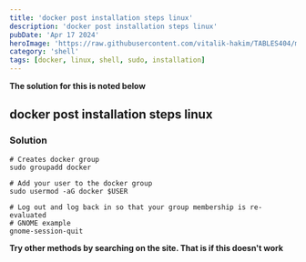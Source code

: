 ---
title: 'docker post installation steps linux'
description: 'docker post installation steps linux'
pubDate: 'Apr 17 2024'
heroImage: 'https://raw.githubusercontent.com/vitalik-hakim/TABLES404/main/error_b/SHELL.jpg'
category: 'shell'
tags: [docker, linux, shell, sudo, installation]
---

**The solution for this is noted below**

## docker post installation steps linux

### Solution

```shell
# Creates docker group
sudo groupadd docker

# Add your user to the docker group
sudo usermod -aG docker $USER

# Log out and log back in so that your group membership is re-evaluated
# GNOME example
gnome-session-quit
```
**Try other methods by searching on the site. That is if this doesn't work**
